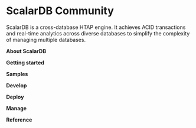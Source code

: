 # ScalarDB Community


ScalarDB is a cross-database HTAP engine. It achieves ACID transactions and real-time analytics across diverse databases to simplify the complexity of managing multiple databases.

**About ScalarDB**

<CardRowAbout />

**Getting started**

<CardRowGettingStarted />

**Samples**

<CardRowSamples />

**Develop**

<CardRowDevelop />

**Deploy**

<CardRowDeploy />

**Manage**

<CardRowManage />

**Reference**

<CardRowReference />

